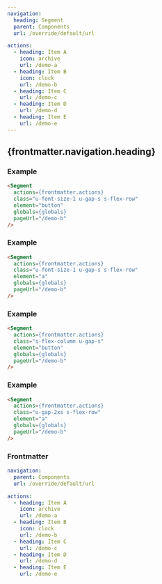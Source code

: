 ```yaml
---
navigation:
  heading: Segment
  parent: Components
  url: /override/default/url

actions:
  - heading: Item A
    icon: archive
    url: /demo-a
  - heading: Item B
    icon: clock
    url: /demo-b
  - heading: Item C
    url: /demo-c
  - heading: Item D
    url: /demo-d
  - heading: Item E
    url: /demo-e
---
```


## {frontmatter.navigation.heading}
### Example
```html
<Segment
  actions={frontmatter.actions}
  class="u-font-size-1 u-gap-s s-flex-row"
  element="button"
  globals={globals}
  pageUrl="/demo-b"
/>
```

<Segment
  actions={frontmatter.actions}
  class="u-font-size-1 u-gap-s s-flex-row"
  element="button"
  globals={globals}
  pageUrl="/demo-b"
/>


### Example
```html
<Segment
  actions={frontmatter.actions}
  class="u-font-size-1 u-gap-s s-flex-row"
  element="a"
  globals={globals}
  pageUrl="/demo-b"
/>
```

<Segment
  actions={frontmatter.actions}
  class="u-font-size-1 u-gap-s s-flex-row"
  element="a"
  globals={globals}
  pageUrl="/demo-b"
/>

### Example
```html
<Segment
  actions={frontmatter.actions}
  class="s-flex-column u-gap-s"
  element="button"
  globals={globals}
  pageUrl="/demo-b"
/>
```

<Segment
  actions={frontmatter.actions}
  class="s-flex-column u-gap-s"
  element="button"
  globals={globals}
  pageUrl="/demo-b"
/>

### Example
```html
<Segment
  actions={frontmatter.actions}
  class="u-gap-2xs s-flex-row"
  element="a"
  globals={globals}
  pageUrl="/demo-b"
/>
```

<Segment
  actions={frontmatter.actions}
  class="u-gap-2xs s-flex-row"
  element="a"
  globals={globals}
  pageUrl="/demo-b"
/>

### Frontmatter
```yaml
navigation:
  parent: Components
  url: /override/default/url

actions:
  - heading: Item A
    icon: archive
    url: /demo-a
  - heading: Item B
    icon: clock
    url: /demo-b
  - heading: Item C
    url: /demo-c
  - heading: Item D
    url: /demo-d
  - heading: Item E
    url: /demo-e
```
